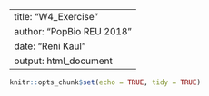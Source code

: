 
---
title: "W4_Exercise"
author: "PopBio REU 2018"
date: "Reni Kaul"
output: html_document
---

```r
knitr::opts_chunk$set(echo = TRUE, tidy = TRUE)
```


